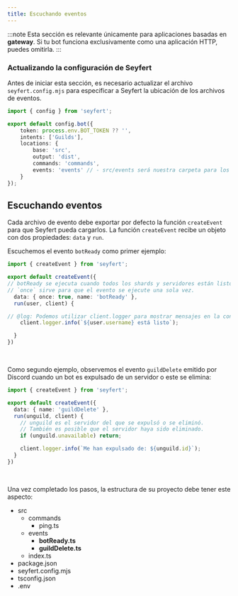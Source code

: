 ```yaml
---
title: Escuchando eventos
---
```



:::note
Esta sección es relevante únicamente para aplicaciones basadas en **gateway**.
Si tu bot funciona exclusivamente como una aplicación HTTP, puedes omitirla.
:::

### Actualizando la configuración de Seyfert

Antes de iniciar esta sección, es necesario actualizar el archivo `seyfert.config.mjs` para especificar a Seyfert la ubicación de los archivos de eventos.

```ts twoslash {10} title="seyfert.config.mjs" copy wrap 
import { config } from 'seyfert';

export default config.bot({
    token: process.env.BOT_TOKEN ?? '',
    intents: ['Guilds'],
    locations: {
        base: 'src',
        output: 'dist',
        commands: 'commands',
        events: 'events' // - src/events será nuestra carpeta para los eventos
    }
});
```

## Escuchando eventos

Cada archivo de evento debe exportar por defecto la función `createEvent` para que Seyfert pueda cargarlos.
La función `createEvent` recibe un objeto con dos propiedades: `data` y `run`.

Escuchemos el evento `botReady` como primer ejemplo:

```ts twoslash title="src/events/botReady.ts" showLineNumbers
import { createEvent } from 'seyfert';

export default createEvent({
// botReady se ejecuta cuando todos los shards y servidores están listos.
// `once` sirve para que el evento se ejecute una sola vez.
  data: { once: true, name: 'botReady' },
  run(user, client) {

// @log: Podemos utilizar client.logger para mostrar mensajes en la consola.
    client.logger.info(`${user.username} está listo`);

  }
})
```

<br />

Como segundo ejemplo, observemos el evento `guildDelete` emitido por Discord cuando un bot es expulsado de un servidor o este se elimina:

```ts twoslash title="src/events/guildDelete.ts" showLineNumbers wrap
import { createEvent } from 'seyfert';

export default createEvent({
  data: { name: 'guildDelete' },
  run(unguild, client) {
    // unguild es el servidor del que se expulsó o se eliminó.
    // También es posible que el servidor haya sido eliminado.
    if (unguild.unavailable) return;

    client.logger.info(`Me han expulsado de: ${unguild.id}`);
  }
})
```

<br />

Una vez completado los pasos, la estructura de su proyecto debe tener este aspecto:

<FileTree>

- src
  - commands
    - ping.ts
  - events
    - **botReady.ts**
    - **guildDelete.ts**
  - index.ts
- package.json
- seyfert.config.mjs
- tsconfig.json
- .env

</FileTree>
